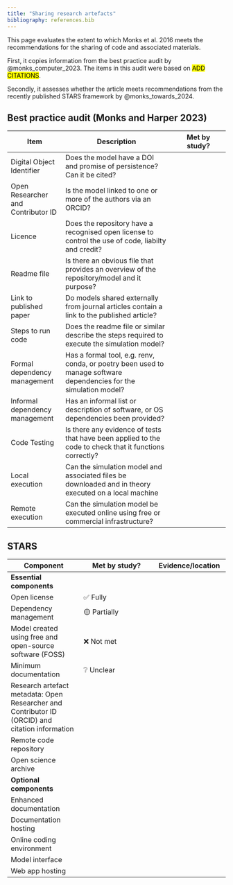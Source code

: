 ```yaml
---
title: "Sharing research artefacts"
bibliography: references.bib
---
```


This page evaluates the extent to which Monks et al. 2016 meets the recommendations for the sharing of code and associated materials.

First, it copies information from the best practice audit by @monks_computer_2023. The items in this audit were based on <mark>ADD CITATIONS</mark>.

Secondly, it assesses whether the article meets recommendations from the recently published STARS framework by @monks_towards_2024.

## Best practice audit (Monks and Harper 2023)

| Item | Description | Met by study? |
| - | -- | - |
| Digital Object Identifier | Does the model have a DOI and promise of persistence? Can it be cited?
| Open Researcher and Contributor ID | Is the model linked to one or more of the authors via an ORCID?
| Licence | Does the repository have a recognised open license to control the use of code, liabilty and credit?
| Readme file | Is there an obvious file that provides an overview of the repository/model and it purpose?
| Link to published paper | Do models shared externally from journal articles contain a link to the published article?
| Steps to run code | Does the readme file or similar describe the steps required to execute the simulation model?
| Formal dependency management | Has a formal tool, e.g. renv, conda, or poetry been used to manage software dependencies for the simulation model? |
| Informal dependency management | Has an informal list or description of software, or OS dependencies been provided?
| Code Testing | Is there any evidence of tests that have been applied to the code to check that it functions correctly?
| Local execution | Can the simulation model and associated files be downloaded and in theory executed on a local machine
| Remote execution | Can the simulation model be executed online using free or commercial infrastructure?

## STARS

| Component | Met by study? | Evidence/location |
| - | - | - |
| **Essential components** |
| Open license | ✅ Fully |
| Dependency management | 🟡 Partially |
| Model created using free and open-source software (FOSS) | ❌ Not met |
| Minimum documentation | ❔ Unclear |
| Research artefact metadata: Open Researcher and Contributor ID (ORCID) and citation information |
| Remote code repository |
| Open science archive |
| **Optional components** |
| Enhanced documentation |
| Documentation hosting |
| Online coding environment |
| Model interface |
| Web app hosting |